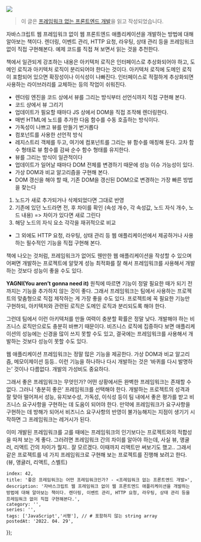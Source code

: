 
![](https://velog.velcdn.com/images/ooooorobo/post/46c41eda-1c8e-44fa-b7e9-dda81043b5f8/image.png)

> 이 글은 [프레임워크 없는 프론트엔드 개발](http://www.kyobobook.co.kr/product/detailViewKor.laf?mallGb=KOR&ejkGb=KOR&barcode=9791161754895#N)을 읽고 작성되었습니다.

자바스크립트 웹 프레임워크 없이 웹 프론트엔드 애플리케이션을 개발하는 방법에 대해 알아보는 책이다. 렌더링, 이벤트 관리, HTTP 요청, 라우팅, 상태 관리 등을 프레임워크 없이 직접 구현해본다. 예제 코드를 직접 쳐 보면서 읽는 것을 추천한다.

책에서 일관되게 강조하는 내용은 아키텍처 로직은 인터페이스로 추상화되어야 하고, 도메인 로직과 아키텍처 로직이 분리되어야 한다는 것이다. 아키텍처 로직에 도메인 로직이 포함되어 있으면 확장성이나 이식성이 나빠진다. 인터페이스로 적절하게 추상화되면 사용하는 라이브러리를 교체하는 등의 작업이 쉬워진다.

* 렌더링 엔진을 코드 상에서 뷰를 그리는 방식부터 선언식까지 직접 구현해 본다.
* 코드 상에서 뷰 그리기
* 업데이트가 필요할 때마다 JS 상에서 DOM을 직접 조작해 렌더링한다.
* 매번 HTML에 노드를 추가한 다음 함수를 수동 호출하는 방식이다.
* 가독성이 나쁘고 뷰를 만들기 번거롭다
* 컴포넌트를 사용한 선언적 방식
* 레지스트리 객체를 두고, 여기에 컴포넌트를 그리는 뷰 함수를 매칭해 둔다. 고차 함수 형태로 뷰 함수를 감싸 순수 함수 형태를 유지한다.
* 뷰를 그리는 방식이 일관적이다
* 업데이트가 일어날 때마다 DOM 전체를 변경하기 때문에 성능 이슈 가능성이 있다.
* 가상 DOM과 비교 알고리즘을 구현해 본다.
* DOM 갱신을 해야 할 때, 기존 DOM을 갱신된 DOM으로 변경하는 가장 빠른 방법을 찾는다
1. 노드가 새로 추가되거나 삭제되었다면 그대로 반영
2. 기존에 있던 노드라면 전, 후 차이를 확인 (속성 개수, 각 속성값, 노드 자식 개수, 노드 내용) => 차이가 있다면 새로 그린다
3. 해당 노드의 자식 요소 각각을 재귀적으로 비교
* 그 외에도 HTTP 요청, 라우팅, 상태 관리 등 웹 애플리케이션에서 제공하거나 사용하는 필수적인 기능을 직접 구현해 본다.

책에 나오는 것처럼, 프레임워크가 없어도 웬만한 웹 애플리케이션을 작성할 수 있으며 어쩌면 개발하는 프로젝트에 알맞게 성능 최적화를 잘 해서 프레임워크를 사용해서 개발하는 것보다 성능이 좋을 수도 있다.

**YAGNI(You aren’t gonna need it)** 원칙에 따르면 기능이 정말 필요한 때가 되기 전까지는 기능을 추가하지 않는 것이 좋다. 그래서 프레임워크는 팀에서 사용하는 프로젝트의 맞춤형으로 직접 제작하는 게 가장 좋을 수도 있다. 프로젝트에 꼭 필요한 기능만 구현하되, 아키텍처와 관련된 로직은 도메인 로직과 분리되도록 해야 한다.

그런데 팀에서 이런 아키텍처를 만들 여력이 충분할 확률은 정말 낮다. 개발해야 하는 비즈니스 로직만으로도 충분히 바쁘기 때문이다. 비즈니스 로직에 집중하다 보면 애플리케이션의 성능에는 신경을 많이 쓰지 못할 수도 있고, 결국에는 프레임워크를 사용해서 개발하는 것보다 성능이 못할 수도 있다.

웹 애플리케이션 프레임워크는 정말 많은 기능을 제공한다. 가상 DOM과 비교 알고리즘, 메모이제이션 등등.. 이런 기능을 하나하나 다시 개발하는 것은 ‘바퀴를 다시 발명하는’ 것이나 다름없다. 개발의 가성비도 중요하다.


그래서 좋은 프레임워크는 무엇인가? 어떤 상황에서든 완벽한 프레임워크는 존재할 수 없다. 그러니 ‘충분히 좋은’ 프레임워크를 선택해야 한다. 개발하는 프로젝트의 성격과 잘 맞아 떨어져서 성능, 유지보수성, 가독성, 이식성 등이 팀 내에서 좋은 평가를 받고 비즈니스 요구사항을 구현하는 데 도움이 되어야 한다. 만약에 프레임워크가 요구사항을 구현하는 데 방해가 되어서 비즈니스 요구사항의 반영이 불가능해지는 지점이 생기기 시작하면 그 프레임워크는 레거시가 된다.

이미 개발된 프레임워크를 고를 때에는 프레임워크의 인기보다는 프로젝트와의 적합성을 따져 보는 게 좋다. 그러려면 프레임워크 간의 차이를 알아야 하는데, 사실 뷰, 앵귤러, 리액트 간의 차이가 뭘지.. 잘 모르겠다. 이때까지 리액트만 써보기도 했고.. 그래서 같은 프로젝트를 네 가지 프레임워크로 구현해 보는 프로젝트를 진행해 보려고 한다. (뷰, 앵귤러, 리액트, 스벨트)


    index: 42,
    title: '좋은 프레임워크는 어떤 프레임워크인가? - <프레임워크 없는 프론트엔드 개발>',
    description: '자바스크립트 웹 프레임워크 없이 웹 프론트엔드 애플리케이션을 개발하는 방법에 대해 알아보는 책이다. 렌더링, 이벤트 관리, HTTP 요청, 라우팅, 상태 관리 등을 프레임워크 없이 직접 구현해본다.',
    category: '',
    series: '',
    tags: ['JavaScript','서평'], // # 포함하지 않는 string array
    postedAt: '2022. 04. 29',
});